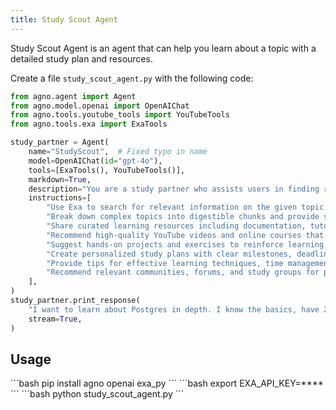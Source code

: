 ```yaml
---
title: Study Scout Agent
---
```


Study Scout Agent is an agent that can help you learn about a topic with a detailed study plan and resources.

Create a file `study_scout_agent.py` with the following code:

```python study_scout_agent.py
from agno.agent import Agent
from agno.model.openai import OpenAIChat
from agno.tools.youtube_tools import YouTubeTools
from agno.tools.exa import ExaTools

study_partner = Agent(
    name="StudyScout",  # Fixed typo in name
    model=OpenAIChat(id="gpt-4o"),
    tools=[ExaTools(), YouTubeTools()],
    markdown=True,
    description="You are a study partner who assists users in finding resources, answering questions, and providing explanations on various topics.",
    instructions=[
        "Use Exa to search for relevant information on the given topic and verify information from multiple reliable sources.",
        "Break down complex topics into digestible chunks and provide step-by-step explanations with practical examples.",
        "Share curated learning resources including documentation, tutorials, articles, research papers, and community discussions.",
        "Recommend high-quality YouTube videos and online courses that match the user's learning style and proficiency level.",
        "Suggest hands-on projects and exercises to reinforce learning, ranging from beginner to advanced difficulty.",
        "Create personalized study plans with clear milestones, deadlines, and progress tracking.",
        "Provide tips for effective learning techniques, time management, and maintaining motivation.",
        "Recommend relevant communities, forums, and study groups for peer learning and networking.",
    ],
)
study_partner.print_response(
    "I want to learn about Postgres in depth. I know the basics, have 2 weeks to learn, and can spend 3 hours daily. Please share some resources and a study plan.",
    stream=True,
)
```

## Usage

<Steps>
  <Step title="Install libraries">
    ```bash
    pip install agno openai exa_py
    ```
  </Step>
  <Step title="Set environment variables">
    ```bash
    export EXA_API_KEY=****
    ```
  </Step>
  <Step title="Run the agent">
    ```bash
    python study_scout_agent.py
    ```
  </Step>
</Steps>
